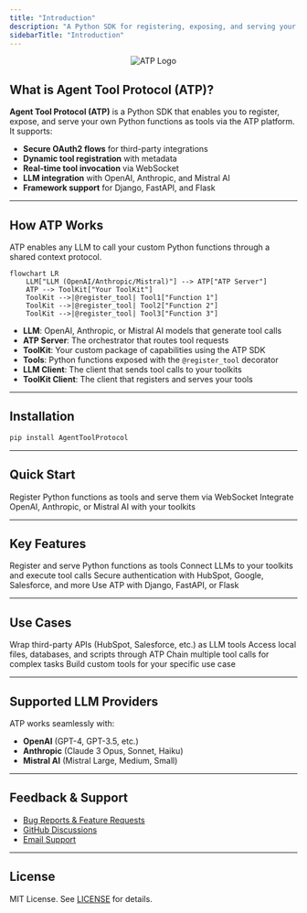 ```yaml
---
title: "Introduction"
description: "A Python SDK for registering, exposing, and serving your own Python functions as tools via the ATP platform"
sidebarTitle: "Introduction"
---
```


<p align="center">
  <img src="https://github.com/sam-14uel/Agent-Tool-Protocol/raw/main/assets/atp.png" alt="ATP Logo" />
</p>

## What is Agent Tool Protocol (ATP)?

**Agent Tool Protocol (ATP)** is a Python SDK that enables you to register, expose, and serve your own Python functions as tools via the ATP platform. It supports:

- **Secure OAuth2 flows** for third-party integrations
- **Dynamic tool registration** with metadata
- **Real-time tool invocation** via WebSocket
- **LLM integration** with OpenAI, Anthropic, and Mistral AI
- **Framework support** for Django, FastAPI, and Flask

---

## How ATP Works

ATP enables any LLM to call your custom Python functions through a shared context protocol.

```mermaid
flowchart LR
    LLM["LLM (OpenAI/Anthropic/Mistral)"] --> ATP["ATP Server"]
    ATP --> ToolKit["Your ToolKit"]
    ToolKit -->|@register_tool| Tool1["Function 1"]
    ToolKit -->|@register_tool| Tool2["Function 2"]
    ToolKit -->|@register_tool| Tool3["Function 3"]
```

- **LLM**: OpenAI, Anthropic, or Mistral AI models that generate tool calls
- **ATP Server**: The orchestrator that routes tool requests
- **ToolKit**: Your custom package of capabilities using the ATP SDK
- **Tools**: Python functions exposed with the `@register_tool` decorator
- **LLM Client**: The client that sends tool calls to your toolkits
- **ToolKit Client**: The client that registers and serves your tools

---

## Installation

```bash
pip install AgentToolProtocol
```

---

## Quick Start

<CardGroup cols={2}>
  <Card title="Build Tools with ToolKitClient" icon="wrench" href="/quickstart">
    Register Python functions as tools and serve them via WebSocket
  </Card>
  <Card title="Connect LLMs with LLMClient" icon="robot" href="/sdk/llm-client">
    Integrate OpenAI, Anthropic, or Mistral AI with your toolkits
  </Card>
</CardGroup>

---

## Key Features

<CardGroup cols={2}>
  <Card title="ToolKitClient" icon="box" href="/sdk/toolkit-client">
    Register and serve Python functions as tools
  </Card>
  <Card title="LLMClient" icon="brain" href="/sdk/llm-client">
    Connect LLMs to your toolkits and execute tool calls
  </Card>
  <Card title="OAuth2 Integration" icon="lock" href="/guides/oauth">
    Secure authentication with HubSpot, Google, Salesforce, and more
  </Card>
  <Card title="Framework Integration" icon="code" href="/integrations/overview">
    Use ATP with Django, FastAPI, or Flask
  </Card>
</CardGroup>

---

## Use Cases

<CardGroup cols={2}>
  <Card title="API Integration Tools" icon="network-wired" href="/examples/api-tools">
    Wrap third-party APIs (HubSpot, Salesforce, etc.) as LLM tools
  </Card>
  <Card title="Local Tools" icon="folder" href="/examples/local-tools">
    Access local files, databases, and scripts through ATP
  </Card>
  <Card title="Multi-Step Workflows" icon="diagram-project" href="/examples/workflows">
    Chain multiple tool calls for complex tasks
  </Card>
  <Card title="Custom Integrations" icon="puzzle-piece" href="/examples/custom">
    Build custom tools for your specific use case
  </Card>
</CardGroup>

---

## Supported LLM Providers

ATP works seamlessly with:

- **OpenAI** (GPT-4, GPT-3.5, etc.)
- **Anthropic** (Claude 3 Opus, Sonnet, Haiku)
- **Mistral AI** (Mistral Large, Medium, Small)

---

## Feedback & Support

- [Bug Reports & Feature Requests](https://github.com/sam-14uel/Agent-Tool-Protocol/issues)
- [GitHub Discussions](https://github.com/sam-14uel/Agent-Tool-Protocol/discussions)
- [Email Support](mailto:support@chat-atp.com)

---

## License

MIT License. See [LICENSE](https://github.com/sam-14uel/Agent-Tool-Protocol/blob/main/LICENSE) for details.
